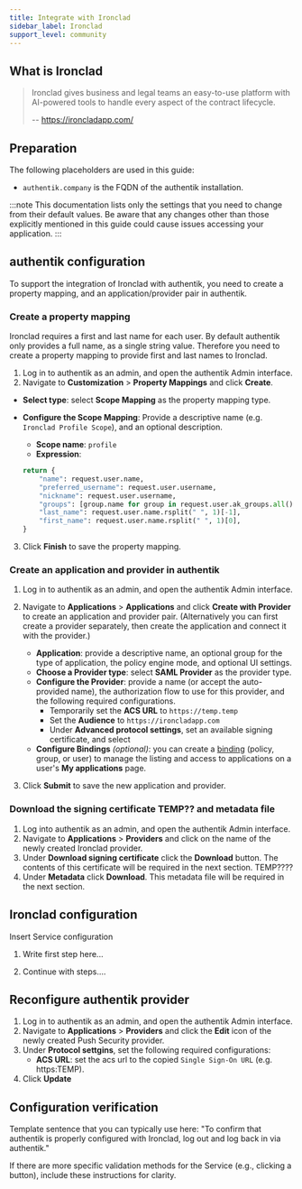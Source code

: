 ```yaml
---
title: Integrate with Ironclad
sidebar_label: Ironclad
support_level: community
---
```


## What is Ironclad

> Ironclad gives business and legal teams an easy-to-use platform with AI-powered tools to handle every aspect of the contract lifecycle.
>
> -- https://ironcladapp.com/

## Preparation

The following placeholders are used in this guide:

- `authentik.company` is the FQDN of the authentik installation.

:::note
This documentation lists only the settings that you need to change from their default values. Be aware that any changes other than those explicitly mentioned in this guide could cause issues accessing your application.
:::

## authentik configuration

To support the integration of Ironclad with authentik, you need to create a property mapping, and an application/provider pair in authentik.

### Create a property mapping

Ironclad requires a first and last name for each user. By default authentik only provides a full name, as a single string value. Therefore you need to create a property mapping to provide first and last names to Ironclad.

1. Log in to authentik as an admin, and open the authentik Admin interface.
2. Navigate to **Customization** > **Property Mappings** and click **Create**.

- **Select type**: select **Scope Mapping** as the property mapping type.
- **Configure the Scope Mapping**: Provide a descriptive name (e.g. `Ironclad Profile Scope`), and an optional description.

    - **Scope name**: `profile`
    - **Expression**:

    ```python showLineNumbers
    return {
        "name": request.user.name,
        "preferred_username": request.user.username,
        "nickname": request.user.username,
        "groups": [group.name for group in request.user.ak_groups.all()],
        "last_name": request.user.name.rsplit(" ", 1)[-1],
        "first_name": request.user.name.rsplit(" ", 1)[0],
    }
    ```

3. Click **Finish** to save the property mapping.

### Create an application and provider in authentik

1. Log in to authentik as an admin, and open the authentik Admin interface.
2. Navigate to **Applications** > **Applications** and click **Create with Provider** to create an application and provider pair. (Alternatively you can first create a provider separately, then create the application and connect it with the provider.)

    - **Application**: provide a descriptive name, an optional group for the type of application, the policy engine mode, and optional UI settings.
    - **Choose a Provider type**: select **SAML Provider** as the provider type.
    - **Configure the Provider**: provide a name (or accept the auto-provided name), the authorization flow to use for this provider, and the following required configurations.
        - Temporarily set the **ACS URL** to `https://temp.temp`
        - Set the **Audience** to `https://ironcladapp.com`
        - Under **Advanced protocol settings**, set an available signing certificate, and select
    - **Configure Bindings** _(optional)_: you can create a [binding](/docs/add-secure-apps/flows-stages/bindings/) (policy, group, or user) to manage the listing and access to applications on a user's **My applications** page.

3. Click **Submit** to save the new application and provider.

### Download the signing certificate TEMP?? and metadata file

1. Log into authentik as an admin, and open the authentik Admin interface.
2. Navigate to **Applications** > **Providers** and click on the name of the newly created Ironclad provider.
3. Under **Download signing certificate** click the **Download** button. The contents of this certificate will be required in the next section. TEMP????
4. Under **Metadata** click **Download**. This metadata file will be required in the next section.

## Ironclad configuration

Insert Service configuration

1. Write first step here...

2. Continue with steps....

## Reconfigure authentik provider

1. Log in to authentik as an admin, and open the authentik Admin interface.
2. Navigate to **Applications** > **Providers** and click the **Edit** icon of the newly created Push Security provider.
3. Under **Protocol settgins**, set the following required configurations:
    - **ACS URL**: set the acs url to the copied `Single Sign-On URL` (e.g. https:TEMP).
4. Click **Update**

## Configuration verification

Template sentence that you can typically use here: "To confirm that authentik is properly configured with Ironclad, log out and log back in via authentik."

If there are more specific validation methods for the Service (e.g., clicking a button), include these instructions for clarity.
